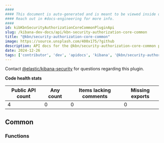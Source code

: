 ```yaml
---
####
#### This document is auto-generated and is meant to be viewed inside our experimental, new docs system.
#### Reach out in #docs-engineering for more info.
####
id: kibKbnSecurityAuthorizationCoreCommonPluginApi
slug: /kibana-dev-docs/api/kbn-security-authorization-core-common
title: "@kbn/security-authorization-core-common"
image: https://source.unsplash.com/400x175/?github
description: API docs for the @kbn/security-authorization-core-common plugin
date: 2024-12-26
tags: ['contributor', 'dev', 'apidocs', 'kibana', '@kbn/security-authorization-core-common']
---
```




Contact [@elastic/kibana-security](https://github.com/orgs/elastic/teams/kibana-security) for questions regarding this plugin.

**Code health stats**

| Public API count  | Any count | Items lacking comments | Missing exports |
|-------------------|-----------|------------------------|-----------------|
| 4 | 0 | 0 | 0 |

## Common

### Functions
<DocDefinitionList data={kbnSecurityAuthorizationCoreCommonObj.common.functions}/>

